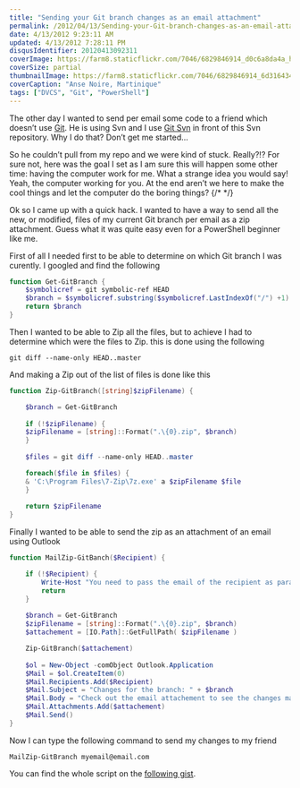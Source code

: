 ```yaml
---
title: "Sending your Git branch changes as an email attachment"
permalink: /2012/04/13/Sending-your-Git-branch-changes-as-an-email-attachment/
date: 4/13/2012 9:23:11 AM
updated: 4/13/2012 7:28:11 PM
disqusIdentifier: 20120413092311
coverImage: https://farm8.staticflickr.com/7046/6829846914_d0c6a8da4a_h.jpg
coverSize: partial
thumbnailImage: https://farm8.staticflickr.com/7046/6829846914_6d316434c6_q.jpg
coverCaption: "Anse Noire, Martinique"
tags: ["DVCS", "Git", "PowerShell"]
---
```

<!-- [![IMG_1586](http://farm8.staticflickr.com/7046/6829846914_6d316434c6_m.jpg)](http://www.flickr.com/photos/laurentkempe/6829846914/ "IMG_1586 by Laurent Kempé, on Flickr") -->
The other day I wanted to send per email some code to a friend which doesn’t use [Git](http://git-scm.com/). He is using Svn and I use [Git Svn](http://schacon.github.com/git/git-svn.html) in front of this Svn repository. Why I do that? Don’t get me started…

So he couldn’t pull from my repo and we were kind of stuck. Really?!? For sure not, here was the goal I set as I am sure this will happen some other time: having the computer work for me. What a strange idea you would say! Yeah, the computer working for you. At the end aren’t we here to make the cool things and let the computer do the boring things?
{/* <!-- more --> */}

Ok so I came up with a quick hack. I wanted to have a way to send all the new, or modified, files of my current Git branch per email as a zip attachment. Guess what it was quite easy even for a PowerShell beginner like me.

First of all I needed first to be able to determine on which Git branch I was curently. I googled and find the following

```powershell
function Get-GitBranch {
    $symbolicref = git symbolic-ref HEAD
    $branch = $symbolicref.substring($symbolicref.LastIndexOf("/") +1)
    return $branch
}
```
Then I wanted to be able to Zip all the files, but to achieve I had to determine which were the files to Zip. this is done using the following 

```shell
git diff --name-only HEAD..master
```
And making a Zip out of the list of files is done like this

```powershell
function Zip-GitBranch([string]$zipFilename) {

    $branch = Get-GitBranch
    
    if (!$zipFilename) {
    $zipFilename = [string]::Format(".\{0}.zip", $branch)
    }
    
    $files = git diff --name-only HEAD..master

    foreach($file in $files) {
    & 'C:\Program Files\7-Zip\7z.exe' a $zipFilename $file
    }
    
    return $zipFilename
}
```
Finally I wanted to be able to send the zip as an attachment of an email using Outlook

```powershell
function MailZip-GitBanch($Recipient) {

    if (!$Recipient) {
        Write-Host "You need to pass the email of the recipient as parameter"
        return
    }
    
    $branch = Get-GitBranch
    $zipFilename = [string]::Format(".\{0}.zip", $branch)
    $attachement = [IO.Path]::GetFullPath( $zipFilename )

    Zip-GitBranch($attachement)
    
    $ol = New-Object -comObject Outlook.Application
    $Mail = $ol.CreateItem(0)
    $Mail.Recipients.Add($Recipient)
    $Mail.Subject = "Changes for the branch: " + $branch
    $Mail.Body = "Check out the email attachement to see the changes made to the branch: " + $branch
    $Mail.Attachments.Add($attachement)
    $Mail.Send()
}
```
Now I can type the following command to send my changes to my friend

```shell
MailZip-GitBranch myemail@email.com
```
You can find the whole script on the [following gist](https://gist.github.com/2371417).
